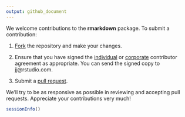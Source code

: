 ```yaml
---
output: github_document
---
```


We welcome contributions to the **rmarkdown** package. To submit a contribution:

1. [Fork](https://github.com/rstudio/rmarkdown/fork) the repository and make your changes.

2. Ensure that you have signed the [individual](http://www.rstudio.com/wp-content/uploads/2014/06/RStudioIndividualContributorAgreement.pdf) or [corporate](http://www.rstudio.com/wp-content/uploads/2014/06/RStudioCorporateContributorAgreement.pdf) contributor agreement as appropriate. You can send the signed copy to jj@rstudio.com.

3. Submit a [pull request](https://help.github.com/articles/using-pull-requests).

We'll try to be as responsive as possible in reviewing and accepting pull requests. Appreciate your contributions very much!

```r
sessionInfo()
```



